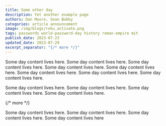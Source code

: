 ```yaml
---
title: Some other day
description: Yet another example page
authors: Dan Moore, Sean Bobby
categories: article announcement
image: /img/blogs/roku_activate.png
tags: passwords world-password-day history roman-empire mit
publish_date: 2023-07-23
updated_date: 2023-07-29
excerpt_separator: "{/* more */}"
---
```


Some day content lives here. Some day content lives here. Some day content lives here. Some day content lives here. Some day content lives here. Some day content lives here. Some day content lives here. Some day content lives here.

Some day content lives here. Some day content lives here. Some day content lives here. Some day content lives here.

{/* more */}

Some day content lives here. Some day content lives here. Some day content lives here. Some day content lives here